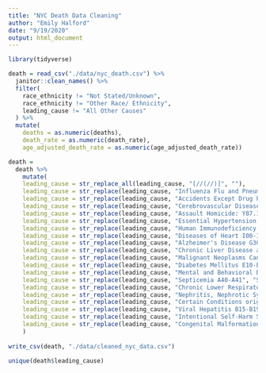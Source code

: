 ```yaml
---
title: "NYC Death Data Cleaning"
author: "Emily Halford"
date: "9/19/2020"
output: html_document
---
```


```r
library(tidyverse)
```

```r

death = read_csv("./data/nyc_death.csv") %>% 
  janitor::clean_names() %>% 
  filter(
    race_ethnicity != "Not Stated/Unknown",
    race_ethnicity != "Other Race/ Ethnicity",
    leading_cause != "All Other Causes"
  ) %>% 
  mutate(
    deaths = as.numeric(deaths),
    death_rate = as.numeric(death_rate),
    age_adjusted_death_rate = as.numeric(age_adjusted_death_rate))

death = 
  death %>% 
    mutate(
    leading_cause = str_replace_all(leading_cause, "[//(//)]", ""),
    leading_cause = str_replace(leading_cause, "Influenza Flu and Pneumonia J09-J18", "Influenza & Pneumonia"),
    leading_cause = str_replace(leading_cause, "Accidents Except Drug Posioning V01-X39, X43, X45-X59, Y85-Y86", "Accidents"),
    leading_cause = str_replace(leading_cause, "Cerebrovascular Disease Stroke: I60-I69", "Cerebrovascular Disease"),
    leading_cause = str_replace(leading_cause, "Assault Homicide: Y87.1, X85-Y09", "Assault"),
    leading_cause = str_replace(leading_cause, "Essential Hypertension and Renal Diseases (I10, I12)", "Hypertension & Renal Dis."),
    leading_cause = str_replace(leading_cause, "Human Immunodeficiency Virus Disease HIV: B20-B24", "HIV"),
    leading_cause = str_replace(leading_cause, "Diseases of Heart I00-I09, I11, I13, I20-I51", "Diseases of Heart"),
    leading_cause = str_replace(leading_cause, "Alzheimer's Disease G30", "Alzheimer's Disease"),
    leading_cause = str_replace(leading_cause, "Chronic Liver Disease and Cirrhosis K70, K73", "Chronic Liver Disease/Cirrhosis"),
    leading_cause = str_replace(leading_cause, "Malignant Neoplasms Cancer: C00-C97", "Malignant Neoplasms"),
    leading_cause = str_replace(leading_cause, "Diabetes Mellitus E10-E14", "Diabetes Mellitus"),
    leading_cause = str_replace(leading_cause, "Mental and Behavioral Disorders due to Accidental Poisoning and Other Psychoactive Substance Use F11-F16, F18-F19, X40-X42, X44", "Accidental Poisoning/Substance Use"),
    leading_cause = str_replace(leading_cause, "Septicemia A40-A41", "Septicemia"),
    leading_cause = str_replace(leading_cause, "Chronic Lower Respiratory Diseases J40-J47", "Chronic Lower Respiratory Dis."),
    leading_cause = str_replace(leading_cause, "Nephritis, Nephrotic Syndrome and Nephrisis N00-N07, N17-N19, N25-N27", "Nephritis"),
    leading_cause = str_replace(leading_cause, "Certain Conditions originating in the Perinatal Period P00-P96", "Perinatal Period Conditions"),
    leading_cause = str_replace(leading_cause, "Viral Hepatitis B15-B19", "Viral Hepatitis"),
    leading_cause = str_replace(leading_cause, "Intentional Self-Harm Suicide: X60-X84, Y87.0", "Suicide"),
    leading_cause = str_replace(leading_cause, "Congenital Malformations, Deformations, and Chromosomal Abnormalities Q00-Q99", "Congenital Malformations")
    )
  
write_csv(death, "./data/cleaned_nyc_data.csv")

unique(death$leading_cause)

```

